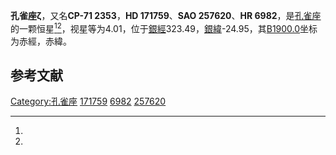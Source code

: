 {{Starbox begin
| name = 孔雀座ζ
}}
{{Starbox observe
| epoch = [[J2000.0|J2000.0]]
| constell = [[孔雀座|孔雀座]]<ref name=SIMBAD>{{cite web
 | url=http://simbad.u-strasbg.fr/simbad/sim-id?Ident=HR+6982
 | title=Pulsating variable Star
 | publisher=Centre de Données astronomiques de Strasbourg
 | work=SIMBAD
 | accessdate=2012-07-13
 | archive-date=2019-08-13
 | archive-url=https://web.archive.org/web/20190813082400/http://simbad.u-strasbg.fr/simbad/sim-id?Ident=HR+6982
 | dead-url=no
 }}</ref><ref name=DATA>{{cite web
 | url=http://vizier.u-strasbg.fr/viz-bin/VizieR-5?-out.add=.&-source=5050&-corr=PK=HR&-out.max=9999&HR=6982
 | title=VizieR Detailed Page
 | accessdate=2012-07-13
 | archive-date=2016-03-05
 | archive-url=https://web.archive.org/web/20160305084752/http://vizier.u-strasbg.fr/viz-bin/VizieR-5?-out.add=.&-source=5050&-corr=PK=HR&-out.max=9999&HR=6982
 | dead-url=no
 }}</ref>
| 星官 = 
| ra = {{RA|18|43|2.1}}<ref name=SIMBAD /><ref name=DATA />
| dec = {{DEC|-71|25|41}}<ref name=SIMBAD /><ref name=DATA />
| appmag_v = 4.01<ref name=SIMBAD /><ref name=DATA />
}}
{{Starbox character
| class = K0III<ref name=SIMBAD /><ref name=DATA />
| b-v = 1.14<ref name=SIMBAD /><ref name=DATA />
| u-b = 1.02<ref name=SIMBAD /><ref name=DATA />
| r-i = 0.42E<ref name=SIMBAD /><ref name=DATA />
| variable = 
}}
{{Starbox astrometry
| radial_v = 1.02
| prop_mo_ra = -16
| parallax = 0.035
| p_error = 
}}
{{Starbox catalog
| names =CP-71 2353，[[SAO星表|SAO]] 257620，[[HD星表|HD]] 171759，[[HR星表|HR]] 6982}}
{{Starbox reference |Simbad=HR+6982}}
{{Starbox end}}

'''孔雀座ζ'''，又名'''CP-71 2353'''，'''HD 171759'''、'''SAO 257620'''、'''HR 6982'''，是[[孔雀座|孔雀座]]的一颗恒星<ref name=SIMBAD /><ref name=DATA />，视星等为4.01，位于[[銀道座標系|銀經]]323.49，[[銀道座標系|銀緯]]-24.95，其[[B1900.0|B1900.0]]坐标为赤經{{RA|18|31|21.1}}，赤緯{{DEC|-71|-24.95|50}}。

== 参考文献 ==
{{reflist}}

{{star-stub}}

{{孔雀座恒星}}
[[Category:孔雀座|Category:孔雀座]]
[[Category:HD和HDE天體|171759]]
[[Category:HR天體|6982]]
[[Category:SAO天體|257620]]